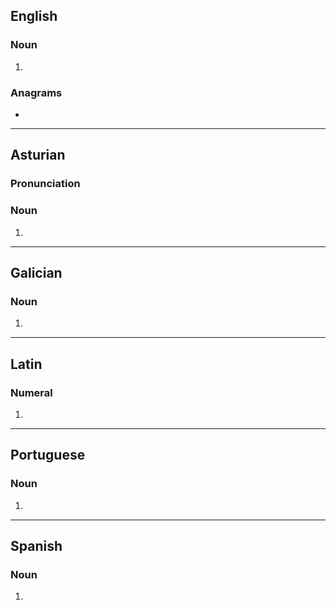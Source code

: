 ==English==

===Noun===
{{head|en|noun form}}

# {{plural of|en|primo}}

===Anagrams===
* {{anagrams|en|a=imoprs|impros|porism}}

----

==Asturian==

===Pronunciation===
{{ast-IPA}}

===Noun===
{{head|ast|noun form|g=m-p}}

# {{plural of|ast|primu}}

----

==Galician==

===Noun===
{{head|gl|noun form|g=m-p}}

# {{plural of|gl|primo}}

----

==Latin==

===Numeral===
{{la-num-form|prīmōs}}

# {{inflection of|la|prīmus||acc|m|p}}

----

==Portuguese==

===Noun===
{{head|pt|noun form}}

# {{plural of|pt|primo}}

----

==Spanish==

===Noun===
{{head|es|noun form|g=m-p}}

# {{plural of|es|primo}}